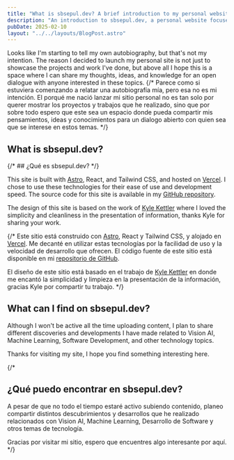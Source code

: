 ```yaml
---
title: "What is sbsepul.dev? A brief introduction to my personal website"
description: "An introduction to sbsepul.dev, a personal website focused on AI, software development, and other tech topics."
pubDate: 2025-02-10
layout: "../../layouts/BlogPost.astro"
---
```



Looks like I'm starting to tell my own autobiography, but that's not my intention.
The reason I decided to launch my personal site is not just to showcase the projects and work I've done,
but above all I hope this is a space where I can share my thoughts, ideas, and knowledge 
for an open dialogue with anyone interested in these topics.
{/* 
Parece como si estuviera comenzando a relatar una autobiografía mía, pero esa no es mi intención.
El porqué me nació lanzar mi sitio personal no es tan solo por querer mostrar los proyectos y trabajos que he realizado,
sino que por sobre todo espero que este sea un espacio donde pueda compartir mis pensamientos, ideas y conocimientos
para un dialogo abierto con quien sea que se interese en estos temas. */}

## What is sbsepul.dev?

{/* ## ¿Qué es sbsepul.dev? */}

This site is built with [Astro](https://astro.build/), React, and Tailwind CSS, and hosted on [Vercel](https://vercel.com/).
I chose to use these technologies for their ease of use and development speed.
The source code for this site is available in my [GitHub repository](https://www.github.com/sbsepul/github.sbsepul.com).

The design of this site is based on the work of [Kyle Kettler](https://www.kylekettler.com/) where I loved the
simplicity and cleanliness in the presentation of information, thanks Kyle for sharing your work.

{/* Este sitio está construido con [Astro](https://astro.build/), React y Tailwind CSS, y alojado en [Vercel](https://vercel.com/).
Me decanté en utilizar estas tecnologías por la facilidad de uso y la velocidad de desarrollo que ofrecen.
El código fuente de este sitio está disponible en mi [repositorio de GitHub](https://www.github.com/sbsepul/github.sbsepul.com).

El diseño de este sitio está basado en el trabajo de [Kyle Kettler](https://www.kylekettler.com/) en donde me encantó la 
simplicidad y limpieza en la presentación de la información, gracias Kyle por compartir tu trabajo. */}

## What can I find on sbsepul.dev?

Although I won't be active all the time uploading content, I plan to share different discoveries and developments
I have made related to Vision AI, Machine Learning, Software Development, and other technology topics.

Thanks for visiting my site, I hope you find something interesting here.

{/*

## ¿Qué puedo encontrar en sbsepul.dev?

A pesar de que no todo el tiempo estaré activo subiendo contenido, planeo compartir distintos descubrimientos y desarrollos 
que he realizado relacionados con Vision AI, Machine Learning, Desarrollo de Software y otros temas de tecnología.

Gracias por visitar mi sitio, espero que encuentres algo interesante por aquí. */} 